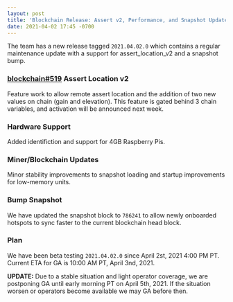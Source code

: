 ```yaml
---
layout: post
title: 'Blockchain Release: Assert v2, Performance, and Snapshot Update'
date: 2021-04-02 17:45 -0700
---
```


The team has a new release tagged `2021.04.02.0` which contains a regular maintenance update with a
support for assert_location_v2 and a snapshot bump.

<!--truncate-->

### [blockchain#519](https://github.com/helium/blockchain-core/pull/519) Assert Location v2

Feature work to allow remote assert location and the addition of two new values on chain (gain and
elevation). This feature is gated behind 3 chain variables, and activation will be announced next
week.

### Hardware Support

Added identifiction and support for 4GB Raspberry Pis.

### Miner/Blockchain Updates

Minor stability improvements to snapshot loading and startup improvements for low-memory units.

### Bump Snapshot

We have updated the snapshot block to `786241` to allow newly onboarded hotspots to sync faster to
the current blockchain head block.

### Plan

We have been beta testing `2021.04.02.0` since April 2st, 2021 4:00 PM PT. Current ETA for GA is
10:00 AM PT, April 3nd, 2021.

**UPDATE:** Due to a stable situation and light operator coverage, we are postponing GA until early
morning PT on April 5th, 2021. If the situation worsen or operators become available we may GA
before then.
